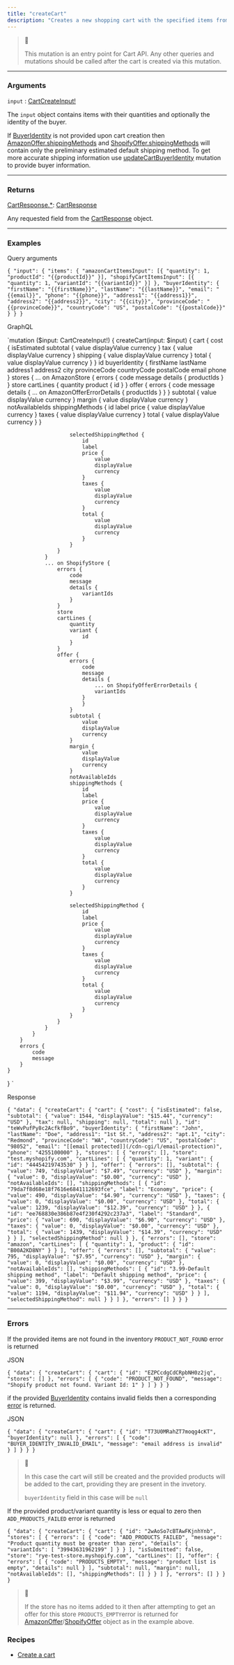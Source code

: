 ```yaml
---
title: "createCart"
description: "Creates a new shopping cart with the specified items from Amazon and/or Shopify stores. Allows users to add products (for Amazon) or product variants (for Shopify) along with their quantities to a new cart."
---
```


> 📘
> 
> This mutation is an entry point for Cart API. Any other queries and mutations should be called after the cart is created via this mutation.

---

### Arguments

`input` : [CartCreateInput!](https://rye-docs.readme.io/reference/cartcreateinput)

The `input` object contains items with their quantities and optionally the identity of the buyer.

If [BuyerIdentity](/reference/buyeridentity) is not provided upon cart creation then [AmazonOffer.shippingMethods](/reference/shippingmethod) and [ShopifyOffer.shippingMethods](/reference/shippingmethod) will contain only the preliminary estimated default shipping method. To get more accurate shipping information use [updateCartBuyerIdentity](/reference/updatecartbuyeridentity) mutation to provide buyer information.

---

### Returns

[CartResponse.\*](/reference/cartresponse#fields): [CartResponse](/reference/cartresponse)

Any requested field from the [CartResponse](/reference/cartresponse) object.

---

### Examples

Query arguments

`{
    "input": {
        "items": {
            "amazonCartItemsInput": [{
                "quantity": 1,
                "productId": "{{productId}}"
            }],
            "shopifyCartItemsInput": [{
                "quantity": 1,
                "variantId": "{{variantId}}"
            }]
        },
        "buyerIdentity": {
            "firstName": "{{firstName}}",
            "lastName": "{{lastName}}",
            "email": "{{email}}",
            "phone": "{{phone}}",
            "address1": "{{address1}}",
            "address2": "{{address2}}",
            "city": "{{city}}",
            "provinceCode": "{{provinceCode}}",
            "countryCode": "US",
            "postalCode": "{{postalCode}}"
        }
    }
}
`

GraphQL

`mutation ($input: CartCreateInput!) {
    createCart(input: $input) {
        cart {
            cost {
                isEstimated
                subtotal {
                    value
                    displayValue
                    currency
                }
                tax {
                    value
                    displayValue
                    currency
                }
                shipping {
                    value
                    displayValue
                    currency
                }
                total {
                    value
                    displayValue
                    currency
                }
            }
            id
            buyerIdentity {
                firstName
                lastName
                address1
                address2
                city
                provinceCode
                countryCode
                postalCode
                email
                phone
            }
            stores {
                ... on AmazonStore {
                    errors {
                        code
                        message
                        details {
                            productIds
                        }
                    }
                    store
                    cartLines {
                        quantity
                        product {
                            id
                        }
                    }
                    offer {
                        errors {
                            code
                            message
                            details {
                                ... on AmazonOfferErrorDetails {
                                productIds
                            }
                            }
                        }
                        subtotal {
                            value
                            displayValue
                            currency
                        }
                        margin {
                            value
                            displayValue
                            currency
                        }
                        notAvailableIds
                        shippingMethods {
                            id
                            label
                            price {
                                value
                                displayValue
                                currency
                            }
                            taxes {
                                value
                                displayValue
                                currency
                            }
                            total {
                                value
                                displayValue
                                currency
                            }
                        }

                        selectedShippingMethod {
                            id
                            label
                            price {
                                value
                                displayValue
                                currency
                            }
                            taxes {
                                value
                                displayValue
                                currency
                            }
                            total {
                                value
                                displayValue
                                currency
                            }
                        }
                    }
                }
                ... on ShopifyStore {
                    errors {
                        code
                        message
                        details {
                            variantIds
                        }
                    }
                    store
                    cartLines {
                        quantity
                        variant {
                            id
                        }
                    }
                    offer {
                        errors {
                            code
                            message
                            details {
                                ... on ShopifyOfferErrorDetails {
                                variantIds
                            }
                            }
                        }
                        subtotal {
                            value
                            displayValue
                            currency
                        }
                        margin {
                            value
                            displayValue
                            currency
                        }
                        notAvailableIds
                        shippingMethods {
                            id
                            label
                            price {
                                value
                                displayValue
                                currency
                            }
                            taxes {
                                value
                                displayValue
                                currency
                            }
                            total {
                                value
                                displayValue
                                currency
                            }
                        }

                        selectedShippingMethod {
                            id
                            label
                            price {
                                value
                                displayValue
                                currency
                            }
                            taxes {
                                value
                                displayValue
                                currency
                            }
                            total {
                                value
                                displayValue
                                currency
                            }
                        }
                    }
                }
            }
        }
        errors {
            code
            message
        }
    }
}
`

Response

`{
    "data": {
        "createCart": {
            "cart": {
                "cost": {
                    "isEstimated": false,
                    "subtotal": {
                        "value": 1544,
                        "displayValue": "$15.44",
                        "currency": "USD"
                    },
                    "tax": null,
                    "shipping": null,
                    "total": null
                },
                "id": "teWvPufPy8c2AcfkfBo9",
                "buyerIdentity": {
                    "firstName": "John",
                    "lastName": "Doe",
                    "address1": "1st St.",
                    "address2": "apt.1",
                    "city": "Redmond",
                    "provinceCode": "WA",
                    "countryCode": "US",
                    "postalCode": "98052",
                    "email": "[[email protected]](/cdn-cgi/l/email-protection)",
                    "phone": "4255100000"
                },
                "stores": [
                    {
                        "errors": [],
                        "store": "test.myshopify.com",
                        "cartLines": [
                            {
                                "quantity": 1,
                                "variant": {
                                    "id": "44454219743530"
                                }
                            }
                        ],
                        "offer": {
                            "errors": [],
                            "subtotal": {
                                "value": 749,
                                "displayValue": "$7.49",
                                "currency": "USD"
                            },
                            "margin": {
                                "value": 0,
                                "displayValue": "$0.00",
                                "currency": "USD"
                            },
                            "notAvailableIds": [],
                            "shippingMethods": [
                                {
                                    "id": "79da7f8d68e18f7616e6841112693fce",
                                    "label": "Economy",
                                    "price": {
                                        "value": 490,
                                        "displayValue": "$4.90",
                                        "currency": "USD"
                                    },
                                    "taxes": {
                                        "value": 0,
                                        "displayValue": "$0.00",
                                        "currency": "USD"
                                    },
                                    "total": {
                                        "value": 1239,
                                        "displayValue": "$12.39",
                                        "currency": "USD"
                                    }
                                },
                                {
                                    "id": "ee768830e386b87e4f230f4292c237a3",
                                    "label": "Standard",
                                    "price": {
                                        "value": 690,
                                        "displayValue": "$6.90",
                                        "currency": "USD"
                                    },
                                    "taxes": {
                                        "value": 0,
                                        "displayValue": "$0.00",
                                        "currency": "USD"
                                    },
                                    "total": {
                                        "value": 1439,
                                        "displayValue": "$14.39",
                                        "currency": "USD"
                                    }
                                }
                            ],
                            "selectedShippingMethod": null
                        }
                    },
                    {
                        "errors": [],
                        "store": "amazon",
                        "cartLines": [
                            {
                                "quantity": 1,
                                "product": {
                                    "id": "B00A2KD8NY"
                                }
                            }
                        ],
                        "offer": {
                            "errors": [],
                            "subtotal": {
                                "value": 795,
                                "displayValue": "$7.95",
                                "currency": "USD"
                            },
                            "margin": {
                                "value": 0,
                                "displayValue": "$0.00",
                                "currency": "USD"
                            },
                            "notAvailableIds": [],
                            "shippingMethods": [
                                {
                                    "id": "3.99-Default shipping method",
                                    "label": "Default shipping method",
                                    "price": {
                                        "value": 399,
                                        "displayValue": "$3.99",
                                        "currency": "USD"
                                    },
                                    "taxes": {
                                        "value": 0,
                                        "displayValue": "$0.00",
                                        "currency": "USD"
                                    },
                                    "total": {
                                        "value": 1194,
                                        "displayValue": "$11.94",
                                        "currency": "USD"
                                    }
                                }
                            ],
                            "selectedShippingMethod": null
                        }
                    }
                ]
            },
            "errors": []
        }
    }
}
`

---

### Errors

If the provided items are not found in the inventory `PRODUCT_NOT_FOUND` error is returned

JSON

`{
    "data": {
        "createCart": {
            "cart": {
                "id": "EZPCcdgCdCRpbNH0z2jq",
                "stores": []
            },
            "errors": [
                {
                    "code": "PRODUCT_NOT_FOUND",
                    "message": "Shopify product not found. Variant Id: 1"
                }
            ]
        }
    }
}
`

if the provided [BuyerIdentity](/reference/buyeridentity) contains invalid fields then a corresponding [error](/reference/carterrorcode) is returned.

JSON

`{
    "data": {
        "createCart": {
            "cart": {
                "id": "T73U0MRahZT7moqg4cKT",
                "buyerIdentity": null
            },
            "errors": [
                {
                    "code": "BUYER_IDENTITY_INVALID_EMAIL",
                    "message": "email address is invalid"
                }
            ]
        }
    }
}
`

> 📘
> 
> In this case the cart will still be created and the provided products will be added to the cart, providing they are present in the invetory.
> 
> `buyerIdentity` field in this case will be `null`

If the provided product/variant quantity is less or equal to zero then `ADD_PRODUCTS_FAILED` error is returned

`{
    "data": {
        "createCart": {
            "cart": {
                "id": "2wAoSo7cBTAwFKjnhYnb",
                "stores": [
                    {
                        "errors": [
                            {
                                "code": "ADD_PRODUCTS_FAILED",
                                "message": "Product quantity must be greater than zero",
                                "details": {
                                    "variantIds": [
                                        "39943631962199"
                                    ]
                                }
                            }
                        ],
                        "isSubmitted": false,
                        "store": "rye-test-store.myshopify.com",
                        "cartLines": [],
                        "offer": {
                            "errors": [
                                {
                                    "code": "PRODUCTS_EMPTY",
                                    "message": "product list is empty",
                                    "details": null
                                }
                            ],
                            "subtotal": null,
                            "margin": null,
                            "notAvailableIds": [],
                            "shippingMethods": []
                        }
                    }
                ]
            },
            "errors": []
        }
    }
}
`

> 📘
> 
> If the store has no items added to it then after attempting to get an offer for this store `PRODUCTS_EMPTY`error is returned for [AmazonOffer](/reference/amazonoffer-1)/[ShopifyOffer](/reference/shopifyoffer-1) object as in the example above.

### Recipes

* [Create a cart](/recipes/create-a-cart)